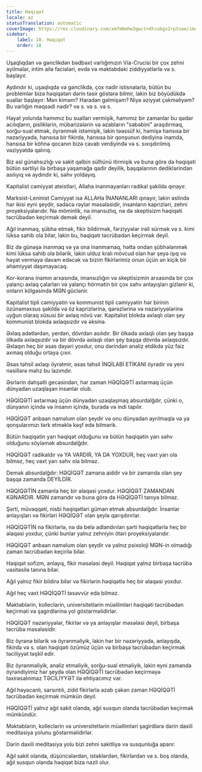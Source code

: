 ```yaml
---
title: Həqiqət
locale: az
statusTranslation: automatic
coverImage: https://res.cloudinary.com/xmfm6mhw3gwctndtcubgx2rptnae/image/upload/v1740337243/small_cover_educacion_fundamental_a051170f1c.webp
sidebar:
    label: 18. Həqiqət
    order: 18
---
```

Uşaqlıqdan və gənclikdən bədbəxt varlığımızın Vía-Crucisi bir çox zehni əyilmələr, intim ailə faciələri, evdə və məktəbdəki ziddiyyətlərlə və s. başlayır.

Aydındır ki, uşaqlıqda və gənclikdə, çox nadir istisnalarla, bütün bu problemlər bizə həqiqətən dərin təsir göstərə bilmir, lakin biz böyüdükdə suallar başlayır: Mən kiməm? Haradan gəlmişəm? Niyə əziyyət çəkməliyəm? Bu varlığın məqsədi nədir? və s. və s. və s.

Həyat yolunda hamımız bu sualları vermişik, hamımız bir zamanlar bu qədər acılıqların, pisliklərin, mübarizələrin və əzabların "səbəbini" araşdırmaq, sorğu-sual etmək, öyrənmək istəmişik, lakin təəssüf ki, həmişə hansısa bir nəzəriyyədə, hansısa bir fikirdə, hansısa bir qonşunun dediyinə inamda, hansısa bir köhnə qocanın bizə cavab verdiyində və s. sıxışdırılmış vəziyyətdə qalırıq.

Biz əsl günahsızlığı və sakit qəlbin sülhünü itirmişik və buna görə də həqiqəti bütün sərtliyi ilə birbaşa yaşamağa qadir deyilik, başqalarının dediklərindən asılıyıq və aydındır ki, səhv yoldayıq.

Kapitalist cəmiyyət ateistləri, Allaha inanmayanları radikal şəkildə qınayır.

Marksist-Leninist Cəmiyyət isə ALLAHa İNANANLARI qınayır, lakin əslində hər ikisi eyni şeydir, sadəcə rəylər məsələsidir, insanların kaprizləri, zehni proyeksiyalarıdır. Nə möminlik, nə imansızlıq, nə də skeptisizm həqiqəti təcrübədən keçirmək demək deyil.

Ağıl inanmaq, şübhə etmək, fikir bildirmək, fərziyyələr irəli sürmək və s. kimi lüksə sahib ola bilər, lakin bu, həqiqəti təcrübədən keçirmək deyil.

Biz də günəşə inanmaq və ya ona inanmamaq, hətta ondan şübhələnmək kimi lüksə sahib ola bilərik, lakin ulduz kralı mövcud olan hər şeyə işıq və həyat verməyə davam edəcək və bizim fikirlərimiz onun üçün ən kiçik bir əhəmiyyət daşımayacaq.

Kor-koranə inamın arxasında, imansızlığın və skeptisizmin arxasında bir çox yalançı əxlaq çalarları və yalançı hörmətin bir çox səhv anlayışları gizlənir ki, onların kölgəsində MƏN güclənir.

Kapitalist tipli cəmiyyətin və kommunist tipli cəmiyyətin hər birinin özünəməxsus şəkildə və öz kaprizlərinə, qərəzlərinə və nəzəriyyələrinə uyğun olaraq xüsusi bir əxlaq növü var. Kapitalist blokda əxlaqlı olan şey kommunist blokda əxlaqsızdır və əksinə.

Əxlaq adətlərdən, yerdən, dövrdən asılıdır. Bir ölkədə əxlaqlı olan şey başqa ölkədə əxlaqsızdır və bir dövrdə əxlaqlı olan şey başqa dövrdə əxlaqsızdır. Əxlaqın heç bir əsas dəyəri yoxdur, onu dərindən analiz etdikdə yüz faiz axmaq olduğu ortaya çıxır.

Əsas təhsil əxlaqı öyrətmir, əsas təhsil İNQİLABİ ETİKANI öyrədir və yeni nəsillərə məhz bu lazımdır.

Əsrlərin dəhşətli gecəsindən, hər zaman HƏQİQƏTİ axtarmaq üçün dünyadan uzaqlaşan insanlar olub.

HƏQİQƏTİ axtarmaq üçün dünyadan uzaqlaşmaq absurdalğdır, çünki o, dünyanın içində və insanın içində, burada və indi tapılır.

HƏQİQƏT anbaan naməlum olan şeydir və onu dünyadan ayrılmaqla və ya qonşularımızı tərk etməklə kəşf edə bilmərik.

Bütün həqiqətin yarı həqiqət olduğunu və bütün həqiqətin yarı səhv olduğunu söyləmək absurdalğdır.

HƏQİQƏT radikaldır və YA VARDIR, YA DA YOXDUR, heç vaxt yarı ola bilməz, heç vaxt yarı səhv ola bilməz.

Demək absurdalğdır: HƏQİQƏT zamana aiddir və bir zamanda olan şey başqa zamanda DEYİLDİR.

HƏQİQƏTİN zamanla heç bir əlaqəsi yoxdur. HƏQİQƏT ZAMANDAN KƏNARDIR. MƏN zamandır və buna görə də HƏQİQƏTİ tanıya bilməz.

Şərti, müvəqqəti, nisbi həqiqətləri güman etmək absurdalğdır. İnsanlar anlayışları və fikirləri HƏQİQƏT olan şeylə qarışdırırlar.

HƏQİQƏTİN nə fikirlərlə, nə də belə adlandırılan şərti həqiqətlərlə heç bir əlaqəsi yoxdur, çünki bunlar yalnız zehniyin ötəri proyeksiyalarıdır.

HƏQİQƏT anbaan naməlum olan şeydir və yalnız psixoloji MƏN-in olmadığı zaman təcrübədən keçirilə bilər.

Həqiqət sofizm, anlayış, fikir məsələsi deyil. Həqiqət yalnız birbaşa təcrübə vasitəsilə tanına bilər.

Ağıl yalnız fikir bildirə bilər və fikirlərin həqiqətlə heç bir əlaqəsi yoxdur.

Ağıl heç vaxt HƏQİQƏTİ təsəvvür edə bilməz.

Məktəblərin, kolleclərin, universitetlərin müəllimləri həqiqəti təcrübədən keçirməli və şagirdlərinə yol göstərməlidirlər.

HƏQİQƏT nəzəriyyələr, fikirlər və ya anlayışlar məsələsi deyil, birbaşa təcrübə məsələsidir.

Biz öyrənə bilərik və öyrənməliyik, lakin hər bir nəzəriyyədə, anlayışda, fikirdə və s. olan həqiqəti özümüz üçün və birbaşa təcrübədən keçirmək təciliyyət təşkil edir.

Biz öyrənməliyik, analiz etməliyik, sorğu-sual etməliyik, lakin eyni zamanda öyrəndiyimiz hər şeydə olan HƏQİQƏTİ təcrübədən keçirməyə təxirəsalınmaz TƏCİLİYYƏT ilə ehtiyacımız var.

Ağıl həyəcanlı, sarsıntılı, zidd fikirlərlə əzab çəkən zaman HƏQİQƏTİ təcrübədən keçirmək mümkün deyil.

HƏQİQƏTİ yalnız ağıl sakit olanda, ağıl susqun olanda təcrübədən keçirmək mümkündür.

Məktəblərin, kolleclərin və universitetlərin müəllimləri şagirdlərə dərin daxili meditasiya yolunu göstərməlidirlər.

Dərin daxili meditasiya yolu bizi zehni sakitliyə və susqunluğa aparır.

Ağıl sakit olanda, düşüncələrdən, istəklərdən, fikirlərdən və s. boş olanda, ağıl susqun olanda həqiqət bizə nazil olur.

